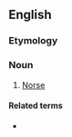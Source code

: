 ==English==

===Etymology===
{{der|en|ang|Norþmann}}

===Noun===
{{en-noun|Northmen}}

# [[Norse]]

====Related terms====
* {{l|en|Norman}}